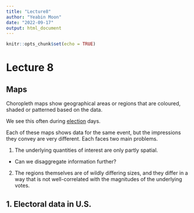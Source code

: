 ```yaml
---
title: "Lecture8"
author: "Yeabin Moon"
date: "2022-09-17"
output: html_document
---
```


```r
knitr::opts_chunk$set(echo = TRUE)
```

# Lecture 8
## Maps

Choropleth maps show geographical areas or regions that are coloured, shaded or patterned based on the data. 

We see this often during [election](https://www.270towin.com/2022-house-election/) days.

Each of these maps shows data for the same event, but the impressions they convey are very different. Each faces two main problems. 

1. The underlying quantities of interest are only partly spatial.
  - Can we disaggregate information further?
2. The regions themselves are of wildly differing sizes, and they differ in a way that is not well-correlated with the magnitudes of the underlying votes.

## 1. Electoral data in U.S.
